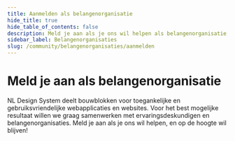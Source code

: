 ```yaml
---
title: Aanmelden als belangenorganisatie
hide_title: true
hide_table_of_contents: false
description: Meld je aan als je ons wil helpen als belangenorganisatie, en op de hoogte wil blijven!
sidebar_label: Belangenorganisaties
slug: /community/belangenorganisaties/aanmelden
---
```



# Meld je aan als belangenorganisatie

<Paragraph lead>
  NL Design System deelt bouwblokken voor toegankelijke en gebruiksvriendelijke webapplicaties en websites. Voor het
  best mogelijke resultaat willen we graag samenwerken met ervaringsdeskundigen en belangenorganisaties. Meld je aan als
  je ons wil helpen, en op de hoogte wil blijven!
</Paragraph>

<NewsletterSignUp
  emailFieldId="b6Hs0DqOJk"
  firstNameFieldId="LRihfdNWMa"
  laPostaId="iyihtuzpiq"
  listId="okn9gtn1j3"
  orgId="ijDuY9iVT6"
  privacyPolicyId="oP9fdvDSEz"
  thanksPage="https://nldesignsystem.nl/community/belangenorganisaties/aanmelden-bedankt"
/>
